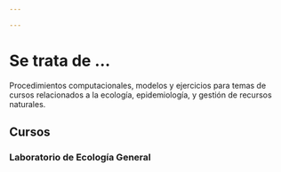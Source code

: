 ```yaml
---

---
```


# Se trata de ...
Procedimientos computacionales, modelos y ejercicios para temas de cursos relacionados a la ecología, epidemiología, y gestión de recursos naturales.

## Cursos

### Laboratorio de Ecología General

